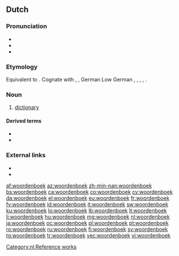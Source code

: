 ==Dutch==
{{wikipedia|lang=nl}}

===Pronunciation===
* {{IPA|/ˈʋoːrdə(n)ˌbuk/|[ˈʋʊːrdə(n)ˌbuk]|lang=nl}}
* {{audio|Nl-woordenboek.ogg|audio|lang=nl}}
* {{hyphenation|woor|den|boek|lang=nl}}

===Etymology===
Equivalent to {{compound|nl|woord|boek|t1=word|t2=book}}. Cognate with {{cog|en|wordbook}}, {{cog|fy|wurdboek||dictionary}}, German Low German {{m|nds-de|Woordenbook}}, {{m|nds-de|Wöörbook||dictionary}}, {{cog|de|Wörterbuch||dictionary}}, {{cog|sv|ordbok||dictionary}}, {{cog|da|ordbog||dictionary}}.

===Noun===
{{nl-noun|n|-en|woordenboekje}}

# [[dictionary]]

====Derived terms====
* {{l|nl|uitspraakwoordenboek}}
* {{l|nl|vertaalwoordenboek}}

===External links===
* {{R:WNT|id=M087164}}
* {{R:Van Dale online}}

[[Category:nl:Reference works]]

[[af:woordenboek]]
[[az:woordenboek]]
[[zh-min-nan:woordenboek]]
[[bs:woordenboek]]
[[ca:woordenboek]]
[[co:woordenboek]]
[[cy:woordenboek]]
[[da:woordenboek]]
[[el:woordenboek]]
[[eu:woordenboek]]
[[fr:woordenboek]]
[[fy:woordenboek]]
[[id:woordenboek]]
[[it:woordenboek]]
[[sw:woordenboek]]
[[ku:woordenboek]]
[[lo:woordenboek]]
[[lb:woordenboek]]
[[lt:woordenboek]]
[[li:woordenboek]]
[[hu:woordenboek]]
[[mg:woordenboek]]
[[nl:woordenboek]]
[[ja:woordenboek]]
[[oc:woordenboek]]
[[pl:woordenboek]]
[[pt:woordenboek]]
[[ro:woordenboek]]
[[ru:woordenboek]]
[[fi:woordenboek]]
[[sv:woordenboek]]
[[tg:woordenboek]]
[[tr:woordenboek]]
[[vec:woordenboek]]
[[vi:woordenboek]]